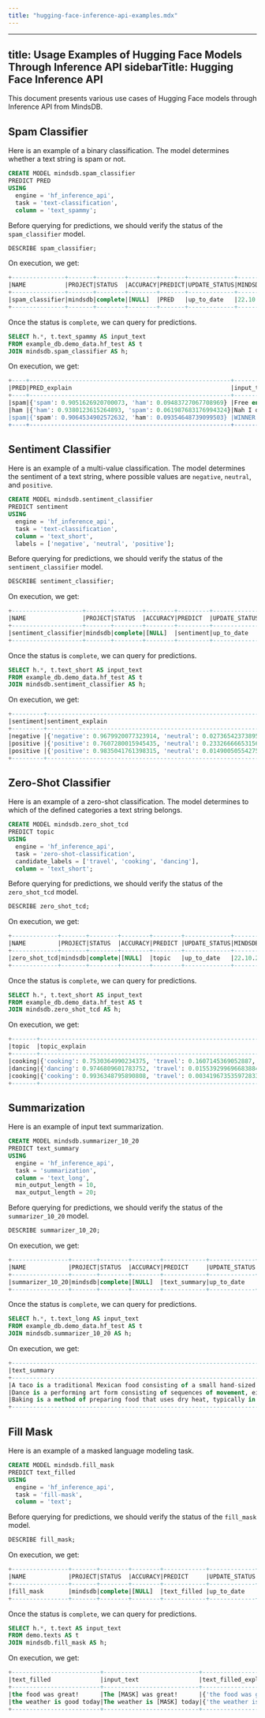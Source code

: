 ```yaml
---
title: "hugging-face-inference-api-examples.mdx"
---
```


---
title: Usage Examples of Hugging Face Models Through Inference API
sidebarTitle: Hugging Face Inference API
---

This document presents various use cases of Hugging Face models through Inference API from MindsDB.

## Spam Classifier

Here is an example of a binary classification. The model determines whether a text string is spam or not.

```sql
CREATE MODEL mindsdb.spam_classifier
PREDICT PRED
USING
  engine = 'hf_inference_api',
  task = 'text-classification',
  column = 'text_spammy';
```

Before querying for predictions, we should verify the status of the `spam_classifier` model.

```sql
DESCRIBE spam_classifier;
```

On execution, we get:

```sql
+---------------+-------+--------+--------+-------+-------------+---------------+------+-----------------+---------------------------------------------------------------------------------------------------------------------------------------------------------------------------------------------------------------+
|NAME           |PROJECT|STATUS  |ACCURACY|PREDICT|UPDATE_STATUS|MINDSDB_VERSION|ERROR |SELECT_DATA_QUERY|TRAINING_OPTIONS                                                                                                                                                                                               |
+---------------+-------+--------+--------+-------+-------------+---------------+------+-----------------+---------------------------------------------------------------------------------------------------------------------------------------------------------------------------------------------------------------+
|spam_classifier|mindsdb|complete|[NULL]  |PRED   |up_to_date   |22.10.2.1      |[NULL]|[NULL]           |{'target': 'PRED', 'using': {'engine': 'huggingface', 'task': 'text-classification', 'model_name': 'mrm8488/bert-tiny-finetuned-sms-spam-detection', 'input_column': 'text_spammy', 'labels': ['ham', 'spam']}}|
+---------------+-------+--------+--------+-------+-------------+---------------+------+-----------------+---------------------------------------------------------------------------------------------------------------------------------------------------------------------------------------------------------------+
```

Once the status is `complete`, we can query for predictions.

```sql
SELECT h.*, t.text_spammy AS input_text
FROM example_db.demo_data.hf_test AS t
JOIN mindsdb.spam_classifier AS h;
```

On execution, we get:

```sql
+----+---------------------------------------------------------+-----------------------------------------------------------------------------------------------------------------------------------------------------------------+
|PRED|PRED_explain                                             |input_text                                                                                                                                                       |
+----+---------------------------------------------------------+-----------------------------------------------------------------------------------------------------------------------------------------------------------------+
|spam|{'spam': 0.9051626920700073, 'ham': 0.09483727067708969} |Free entry in 2 a wkly comp to win FA Cup final tkts 21st May 2005. Text FA to 87121 to receive entry question(std txt rate)T&C's apply 08452810075over18's      |
|ham |{'ham': 0.9380123615264893, 'spam': 0.061987683176994324}|Nah I don't think he goes to usf, he lives around here though                                                                                                    |
|spam|{'spam': 0.9064534902572632, 'ham': 0.09354648739099503} |WINNER!! As a valued network customer you have been selected to receive a £900 prize reward! To claim call 09061701461. Claim code KL341. Valid 12 hours only.    |
+----+---------------------------------------------------------+-----------------------------------------------------------------------------------------------------------------------------------------------------------------+
```

## Sentiment Classifier

Here is an example of a multi-value classification. The model determines the sentiment of a text string, where possible values are `negative`, `neutral`, and `positive`.

```sql
CREATE MODEL mindsdb.sentiment_classifier
PREDICT sentiment
USING
  engine = 'hf_inference_api',
  task = 'text-classification',
  column = 'text_short',
  labels = ['negative', 'neutral', 'positive'];
```

Before querying for predictions, we should verify the status of the `sentiment_classifier` model.

```sql
DESCRIBE sentiment_classifier;
```

On execution, we get:

```sql
+--------------------+-------+--------+--------+---------+-------------+---------------+------+-----------------+----------------------------------------------------------------------------------------------------------------------------------------------------------------------------------------------------------------------------------+
|NAME                |PROJECT|STATUS  |ACCURACY|PREDICT  |UPDATE_STATUS|MINDSDB_VERSION|ERROR |SELECT_DATA_QUERY|TRAINING_OPTIONS                                                                                                                                                                                                                  |
+--------------------+-------+--------+--------+---------+-------------+---------------+------+-----------------+----------------------------------------------------------------------------------------------------------------------------------------------------------------------------------------------------------------------------------+
|sentiment_classifier|mindsdb|complete|[NULL]  |sentiment|up_to_date   |22.10.2.1      |[NULL]|[NULL]           |{'target': 'sentiment', 'using': {'engine': 'huggingface', 'task': 'text-classification', 'model_name': 'cardiffnlp/twitter-roberta-base-sentiment', 'input_column': 'text_short', 'labels': ['negative', 'neutral', 'positive']}}|
+--------------------+-------+--------+--------+---------+-------------+---------------+------+-----------------+----------------------------------------------------------------------------------------------------------------------------------------------------------------------------------------------------------------------------------+
```

Once the status is `complete`, we can query for predictions.

```sql
SELECT h.*, t.text_short AS input_text
FROM example_db.demo_data.hf_test AS t
JOIN mindsdb.sentiment_classifier AS h;
```

On execution, we get:

```sql
+---------+----------------------------------------------------------------------------------------------------+-------------------+
|sentiment|sentiment_explain                                                                                   |input_text         |
+---------+----------------------------------------------------------------------------------------------------+-------------------+
|negative |{'negative': 0.9679920077323914, 'neutral': 0.02736542373895645, 'positive': 0.0046426113694906235} |I hate tacos       |
|positive |{'positive': 0.7607280015945435, 'neutral': 0.2332666665315628, 'negative': 0.006005281116813421}   |I want to dance    |
|positive |{'positive': 0.9835041761398315, 'neutral': 0.014900505542755127, 'negative': 0.0015953202964738011}|Baking is the best |
+---------+----------------------------------------------------------------------------------------------------+-------------------+
```

## Zero-Shot Classifier

Here is an example of a zero-shot classification. The model determines to which of the defined categories a text string belongs.

```sql
CREATE MODEL mindsdb.zero_shot_tcd
PREDICT topic
USING
  engine = 'hf_inference_api',
  task = 'zero-shot-classification',
  candidate_labels = ['travel', 'cooking', 'dancing'],
  column = 'text_short';
```

Before querying for predictions, we should verify the status of the `zero_shot_tcd` model.

```sql
DESCRIBE zero_shot_tcd;
```

On execution, we get:

```sql
+-------------+-------+--------+--------+--------+-------------+---------------+------+-----------------+-------------------------------------------------------------------------------------------------------------------------------------------------------------------------------------------------------------------------+
|NAME         |PROJECT|STATUS  |ACCURACY|PREDICT |UPDATE_STATUS|MINDSDB_VERSION|ERROR |SELECT_DATA_QUERY|TRAINING_OPTIONS                                                                                                                                                                                                         |
+-------------+-------+--------+--------+--------+-------------+---------------+------+-----------------+-------------------------------------------------------------------------------------------------------------------------------------------------------------------------------------------------------------------------+
|zero_shot_tcd|mindsdb|complete|[NULL]  |topic   |up_to_date   |22.10.2.1      |[NULL]|[NULL]           |{'target': 'topic', 'using': {'engine': 'huggingface', 'task': 'zero-shot-classification', 'model_name': 'facebook/bart-large-mnli', 'input_column': 'text_short', 'candidate_labels': ['travel', 'cooking', 'dancing']}}|
+-------------+-------+--------+--------+--------+-------------+---------------+------+-----------------+-------------------------------------------------------------------------------------------------------------------------------------------------------------------------------------------------------------------------+
```

Once the status is `complete`, we can query for predictions.

```sql
SELECT h.*, t.text_short AS input_text
FROM example_db.demo_data.hf_test AS t
JOIN mindsdb.zero_shot_tcd AS h;
```

On execution, we get:

```sql
+-------+--------------------------------------------------------------------------------------------------+-------------------+
|topic  |topic_explain                                                                                     |input_text         |
+-------+--------------------------------------------------------------------------------------------------+-------------------+
|cooking|{'cooking': 0.7530364990234375, 'travel': 0.1607145369052887, 'dancing': 0.08624900877475739}     |I hate tacos       |
|dancing|{'dancing': 0.9746809601783752, 'travel': 0.015539299696683884, 'cooking': 0.009779711253941059}  |I want to dance    |
|cooking|{'cooking': 0.9936348795890808, 'travel': 0.0034196735359728336, 'dancing': 0.0029454431496560574}|Baking is the best |
+-------+--------------------------------------------------------------------------------------------------+-------------------+
```

## Summarization

Here is an example of input text summarization.

```sql
CREATE MODEL mindsdb.summarizer_10_20
PREDICT text_summary
USING
  engine = 'hf_inference_api',
  task = 'summarization',
  column = 'text_long',
  min_output_length = 10,
  max_output_length = 20;
```

Before querying for predictions, we should verify the status of the `summarizer_10_20` model.

```sql
DESCRIBE summarizer_10_20;
```

On execution, we get:

```sql
+----------------+-------+--------+--------+------------+-------------+---------------+------+-----------------+---------------------------------------------------------------------------------------------------------------------------------------------------------------------------------------------------------------------+
|NAME            |PROJECT|STATUS  |ACCURACY|PREDICT     |UPDATE_STATUS|MINDSDB_VERSION|ERROR |SELECT_DATA_QUERY|TRAINING_OPTIONS                                                                                                                                                                                                     |
+----------------+-------+--------+--------+------------+-------------+---------------+------+-----------------+---------------------------------------------------------------------------------------------------------------------------------------------------------------------------------------------------------------------+
|summarizer_10_20|mindsdb|complete|[NULL]  |text_summary|up_to_date   |22.10.2.1      |[NULL]|[NULL]           |{'target': 'text_summary', 'using': {'engine': 'huggingface', 'task': 'summarization', 'model_name': 'sshleifer/distilbart-cnn-12-6', 'input_column': 'text_long', 'min_output_length': 10, 'max_output_length': 20}}|
+----------------+-------+--------+--------+------------+-------------+---------------+------+-----------------+---------------------------------------------------------------------------------------------------------------------------------------------------------------------------------------------------------------------+
```

Once the status is `complete`, we can query for predictions.

```sql
SELECT h.*, t.text_long AS input_text
FROM example_db.demo_data.hf_test AS t
JOIN mindsdb.summarizer_10_20 AS h;
```

On execution, we get:

```sql
+--------------------------------------------------------------------------------------------------------------+------------------------------------------------------------------------------------------------------------------------------------------------------------------------------------------------------------------------------------------------------------------------------------------------------------------------------------------------------------------------------------------------------------------------------------------------------------------------------------------------------------------------------------------------------------------------------------------------------------------------------------------------------------------------------------------------------------+
|text_summary                                                                                                  |input_text                                                                                                                                                                                                                                                                                                                                                                                                                                                                                                                                                                                                                                                                                                  |
+--------------------------------------------------------------------------------------------------------------+------------------------------------------------------------------------------------------------------------------------------------------------------------------------------------------------------------------------------------------------------------------------------------------------------------------------------------------------------------------------------------------------------------------------------------------------------------------------------------------------------------------------------------------------------------------------------------------------------------------------------------------------------------------------------------------------------------+
|A taco is a traditional Mexican food consisting of a small hand-sized corn- or                                |A taco is a traditional Mexican food consisting of a small hand-sized corn- or wheat-based tortilla topped with a filling. The tortilla is then folded around the filling and eaten by hand. A taco can be made with a variety of fillings, including beef, pork, chicken, seafood, beans, vegetables, and cheese, allowing for great versatility and variety.                                                                                                                                                                                                                                                                                                                                              |
|Dance is a performing art form consisting of sequences of movement, either improvised or purposefully selected|Dance is a performing art form consisting of sequences of movement, either improvised or purposefully selected. This movement has aesthetic and often symbolic value.[nb 1] Dance can be categorized and described by its choreography, by its repertoire of movements, or by its historical period or place of origin.                                                                                                                                                                                                                                                                                                                                                                                     |
|Baking is a method of preparing food that uses dry heat, typically in an oven                                 |Baking is a method of preparing food that uses dry heat, typically in an oven, but can also be done in hot ashes, or on hot stones. The most common baked item is bread but many other types of foods can be baked. Heat is gradually transferred from the surface of cakes, cookies, and pieces of bread to their center. As heat travels through, it transforms batters and doughs into baked goods and more with a firm dry crust and a softer center. Baking can be combined with grilling to produce a hybrid barbecue variant by using both methods simultaneously, or one after the other. Baking is related to barbecuing because the concept of the masonry oven is similar to that of a smoke pit.|
+--------------------------------------------------------------------------------------------------------------+------------------------------------------------------------------------------------------------------------------------------------------------------------------------------------------------------------------------------------------------------------------------------------------------------------------------------------------------------------------------------------------------------------------------------------------------------------------------------------------------------------------------------------------------------------------------------------------------------------------------------------------------------------------------------------------------------------+
```

## Fill Mask

Here is an example of a masked language modeling task.

```sql
CREATE MODEL mindsdb.fill_mask
PREDICT text_filled
USING
  engine = 'hf_inference_api',
  task = 'fill-mask',
  column = 'text';
```

Before querying for predictions, we should verify the status of the `fill_mask` model.

```sql
DESCRIBE fill_mask;
```

On execution, we get:

```sql
+----------------+-------+--------+--------+------------+-------------+---------------+------+-----------------+--------------------------------------------------------------------------------------------------------------------+
|NAME            |PROJECT|STATUS  |ACCURACY|PREDICT     |UPDATE_STATUS|MINDSDB_VERSION|ERROR |SELECT_DATA_QUERY|TRAINING_OPTIONS                                                                                                    |
+----------------+-------+--------+--------+------------+-------------+---------------+------+-----------------+--------------------------------------------------------------------------------------------------------------------+
|fill_mask       |mindsdb|complete|[NULL]  |text_filled |up_to_date   |23.3.5.0       |[NULL]|[NULL]           |{'target': 'text_filled', 'using': {'task': 'fill-mask', 'model_name': 'bert-base-uncased', 'input_column': 'text'}}|
+----------------+-------+--------+--------+------------+-------------+---------------+------+-----------------+--------------------------------------------------------------------------------------------------------------------+
```

Once the status is `complete`, we can query for predictions.

```sql
SELECT h.*, t.text AS input_text
FROM demo.texts AS t
JOIN mindsdb.fill_mask AS h;
```

On execution, we get:

```sql
+-------------------------+---------------------------+--------------------------------------------------------------------------------------------------------------------------------------------------------------------------------------------------------------------------------------------------------------+
|text_filled              |input_text                 |text_filled_explain                                                                                                                                                                                                                                           |
+-------------------------+---------------------------+--------------------------------------------------------------------------------------------------------------------------------------------------------------------------------------------------------------------------------------------------------------+
|the food was great!      |The [MASK] was great!      |{'the food was great!': 0.16309359669685364, 'the party was great!': 0.06305009871721268, 'the fun was great!': 0.04633583873510361, 'the show was great!': 0.043319422751665115, 'the music was great!': 0.02990395948290825}                                |
|the weather is good today|The weather is [MASK] today|{'the weather is good today': 0.22563229501247406, 'the weather is warm today': 0.07954009622335434, 'the weather is fine today': 0.047255873680114746, 'the weather is better today': 0.034303560853004456, 'the weather is mild today': 0.03092862293124199}|
+-------------------------+---------------------------+--------------------------------------------------------------------------------------------------------------------------------------------------------------------------------------------------------------------------------------------------------------+
```
